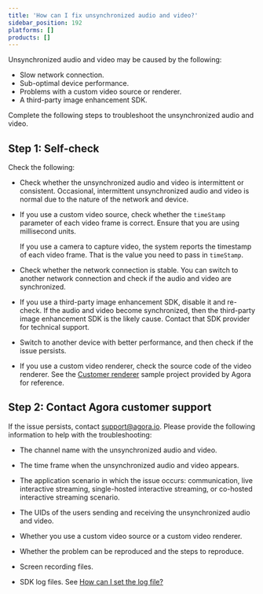 ```yaml
---
title: 'How can I fix unsynchronized audio and video?'
sidebar_position: 192
platforms: []
products: []
---
```



Unsynchronized audio and video may be caused by the following:

- Slow network connection.
- Sub-optimal device performance.
- Problems with a custom video source or renderer.
- A third-party image enhancement SDK.

Complete the following steps to troubleshoot the unsynchronized audio and video.

## Step 1: Self-check

Check the following:

- Check whether the unsynchronized audio and video is intermittent or consistent. Occasional, intermittent unsynchronized audio and video is normal due to the nature of the network and device.

- If you use a custom video source, check whether the `timeStamp` parameter of each video frame is correct. Ensure that you are using millisecond units.

  <div class="alert note">
    If you use a camera to capture video, the system reports the timestamp of each video frame. That
    is the value you need to pass in <code>timeStamp</code>.
  </div>

- Check whether the network connection is stable. You can switch to another network connection and check if the audio and video are synchronized.

- If you use a third-party image enhancement SDK, disable it and re-check. If the audio and video become synchronized, then the third-party image enhancement SDK is the likely cause. Contact that SDK provider for technical support.

- Switch to another device with better performance, and then check if the issue persists.

- If you use a custom video renderer, check the source code of the video renderer. See the [Customer renderer](https://github.com/AgoraIO/Advanced-Video/tree/master/Android/sample-custom-render) sample project provided by Agora for reference.

## Step 2: Contact Agora customer support

If the issue persists, contact [support@agora.io](mailto:support@agora.io). Please provide the following information to help with the troubleshooting:

- The channel name with the unsynchronized audio and video.

- The time frame when the unsynchronized audio and video appears.

- The application scenario in which the issue occurs: communication, live interactive streaming, single-hosted interactive streaming, or co-hosted interactive streaming scenario.

- The UIDs of the users sending and receiving the unsynchronized audio and video.

- Whether you use a custom video source or a custom video renderer.

- Whether the problem can be reproduced and the steps to reproduce.

- Screen recording files.

- SDK log files. See [How can I set the log file?](https://docs.agora.io/en/faq/logfile)
